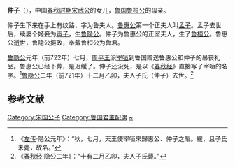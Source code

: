 {{about|鲁惠公正室夫人仲子|孔子的弟子仲子|子路|严仲子|严遂}}
{{模板:Infobox 先秦人物
|名称= 仲子
|图像=
|图说=
|姓=[[子姓|子]]
|氏=
|名=
|字=
|别名=
|别字=
|谥号=
|时代=春秋
|国家=[[鲁国|鲁]]
|身份=鲁惠公正室夫人
|出生=
|逝世=前721年
|在位=
|父=[[宋武公|宋武公]]
|母=
|夫=[[鲁惠公|鲁惠公]]
|妾=
|子女=[[鲁桓公|鲁桓公]]
|太子=
}}
'''仲子'''（{{bd||？|前721年|catIdx=Z}}），中国[[春秋时期|春秋时期]][[宋武公|宋武公]]的女儿，[[鲁国|鲁国]][[鲁桓公|鲁桓公]]的母亲。

仲子生下来在手上有纹路，字为鲁夫人。[[鲁惠公|鲁惠公]]第一个正夫人叫[[孟子_(子姓)|孟子]]。孟子去世后，续娶个姬妾为[[声子_(鲁国)|声子]]，生[[鲁隐公|鲁隐公]]。仲子为鲁惠公的正室夫人，生了[[鲁桓公|鲁桓公]]。鲁惠公逝世，鲁隐公摄政，奉戴鲁桓公为鲁君。

[[鲁隐公|鲁隐公]]元年（前722年）七月，[[周平王|周平王]]派[[宰咺|宰咺]]到鲁国赠送鲁惠公和仲子的吊丧礼品。鲁惠公已经下葬，是迟缓了。仲子还没死，是以《[[春秋经|春秋经]]》直接写了宰咺的名字。<ref>《[[左传|左传]]·隐公元年》：“秋，七月，天王使宰咺來歸惠公、仲子之賵。緩，且子氏未薨，故名。”</ref>[[鲁隐公|鲁隐公]]二年（前721年）十二月乙卯，夫人子氏（仲子）去世。<ref>《[[春秋经|春秋经]]·隐公二年》：“十有二月乙卯，夫人子氏薨。”</ref>

==参考文献==
{{Reflist}}

[[Category:宋国公子|Category:宋国公子]]
[[Category:鲁国君主配偶|Category:鲁国君主配偶]]
[[Category:子姓|~]]